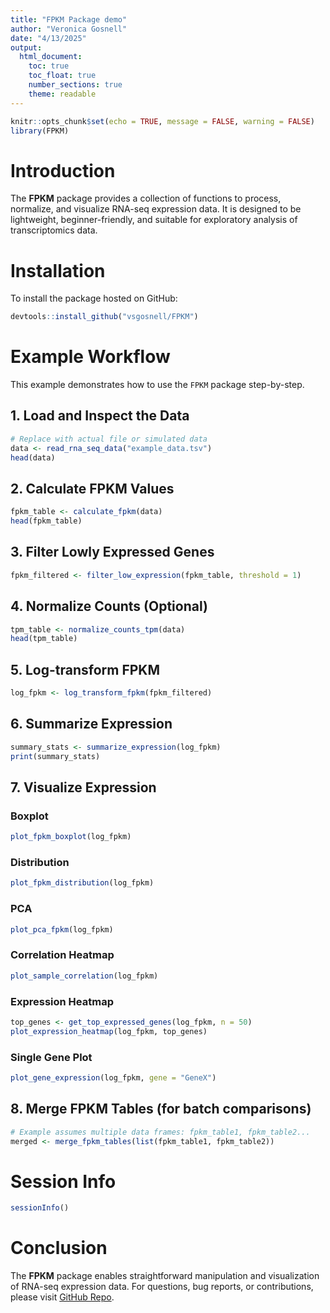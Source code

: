 ```yaml
---
title: "FPKM Package demo"
author: "Veronica Gosnell"
date: "4/13/2025"
output:
  html_document:
    toc: true
    toc_float: true
    number_sections: true
    theme: readable
---
```


```r
knitr::opts_chunk$set(echo = TRUE, message = FALSE, warning = FALSE)
library(FPKM)
```

# Introduction

The **FPKM** package provides a collection of functions to process, normalize, and visualize RNA-seq expression data. It is designed to be lightweight, beginner-friendly, and suitable for exploratory analysis of transcriptomics data.

# Installation

To install the package hosted on GitHub:

```r
devtools::install_github("vsgosnell/FPKM")
```



# Example Workflow

This example demonstrates how to use the `FPKM` package step-by-step.

## 1. Load and Inspect the Data

```r
# Replace with actual file or simulated data
data <- read_rna_seq_data("example_data.tsv")
head(data)
```

## 2. Calculate FPKM Values

```r
fpkm_table <- calculate_fpkm(data)
head(fpkm_table)
```

## 3. Filter Lowly Expressed Genes

```r
fpkm_filtered <- filter_low_expression(fpkm_table, threshold = 1)
```

## 4. Normalize Counts (Optional)

```r
tpm_table <- normalize_counts_tpm(data)
head(tpm_table)
```

## 5. Log-transform FPKM

```r
log_fpkm <- log_transform_fpkm(fpkm_filtered)
```

## 6. Summarize Expression

```r
summary_stats <- summarize_expression(log_fpkm)
print(summary_stats)
```

## 7. Visualize Expression

### Boxplot

```r
plot_fpkm_boxplot(log_fpkm)
```

### Distribution

```r
plot_fpkm_distribution(log_fpkm)
```

### PCA

```r
plot_pca_fpkm(log_fpkm)
```

### Correlation Heatmap

```r
plot_sample_correlation(log_fpkm)
```

### Expression Heatmap

```r
top_genes <- get_top_expressed_genes(log_fpkm, n = 50)
plot_expression_heatmap(log_fpkm, top_genes)
```

### Single Gene Plot

```r
plot_gene_expression(log_fpkm, gene = "GeneX")
```

## 8. Merge FPKM Tables (for batch comparisons)

```r
# Example assumes multiple data frames: fpkm_table1, fpkm_table2...
merged <- merge_fpkm_tables(list(fpkm_table1, fpkm_table2))
```

# Session Info

```r
sessionInfo()
```

# Conclusion

The **FPKM** package enables straightforward manipulation and visualization of RNA-seq expression data. For questions, bug reports, or contributions, please visit [GitHub Repo](https://github.com/yourusername/FPKM).
